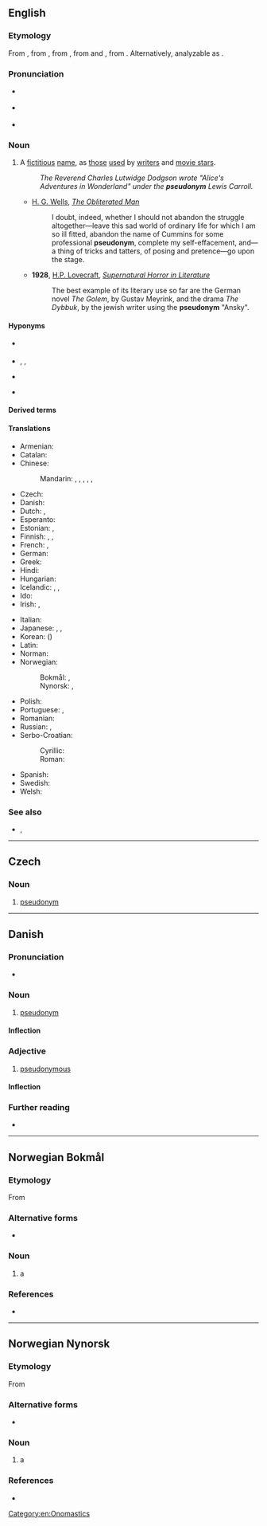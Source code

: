 {{also|Pseudonym}}
==English==
{{was wotd|2006|October|5}}
{{wikipedia}}

===Etymology===
From {{m|en|pseudonymous}}, from {{der|en|fr|pseudonyme|t=having a false name}}, from {{der|en|grc|ψευδώνυμος}}, from {{m|grc|ψευδής|t=false}} and {{m|grc|ὄνυμα}}, from {{m|grc|ὄνομα|t=name}}. Alternatively, analyzable as {{af|en|pseudo-|-onym}}.

===Pronunciation===
* {{a|UK}} {{IPA|/ˈs(j)uː.dəʊ.nɪm/|/ˈsu.də.nɪm/|lang=en}}
* {{a|US}} {{IPA|/ˈsudoʊnɪm/|lang=en}}
* {{audio|en-us-pseudonym.ogg|Audio (US)|lang=en}}

===Noun===
{{en-noun}}

# A [[fictitious]] [[name]], as [[those]] [[use]]d by [[writer]]s and [[movie star]]s.
#: ''The Reverend Charles Lutwidge Dodgson wrote "Alice's Adventures in Wonderland" under the '''pseudonym''' Lewis Carroll.''
#* {{c.|1911}} [[w:H. G. Wells|H. G. Wells]], ''[[s:The Obliterated Man|The Obliterated Man]]''
#*: I doubt, indeed, whether I should not abandon the struggle altogether—leave this sad world of ordinary life for which I am so ill fitted, abandon the name of Cummins for some professional '''pseudonym''', complete my self-effacement, and—a thing of tricks and tatters, of posing and pretence—go upon the stage.
#* '''1928''', [[w:H.P. Lovecraft|H.P. Lovecraft]], ''[[s:Supernatural Horror in Literature|Supernatural Horror in Literature]]''
#*: The best example of its literary use so far are the German novel ''The Golem'', by Gustav Meyrink, and the drama ''The Dybbuk'', by the jewish writer using the '''pseudonym''' "Ansky".

====Hyponyms====
* {{sense|acting contexts}} {{l|en|stage name}}
* {{sense|literary contexts}} {{l|en|pen name}}, {{l|en|pen-name}}, {{l|en|nom de plume}}
* {{sense|military contexts}} {{l|en|nom de guerre}}
* {{sense|another person's actual name adopted as a pseudonym}} {{l|en|allonym}}

====Derived terms====
{{der4|pseudonymize|pseudonymization|pseudonymousness|pseudonymity|pseudonymous|pseudonymously|pseudonymized|lang=en}}

====Translations====
{{trans-top|fictitious name}}
* Armenian: {{t+|hy|կեղծանուն}}
* Catalan: {{t+|ca|pseudònim|m}}
* Chinese:
*: Mandarin: {{qualifier|fake name}} {{t+|cmn|假名|tr=jiǎmíng}}, {{qualifier|assumed name}} {{t+|cmn|化名|tr=huàmíng}}, {{qualifier|pen name}} {{t+|cmn|筆名}}, {{t+|cmn|笔名|tr=bǐmíng}}, {{qualifier|stage name}} {{t+|cmn|藝名}}, {{t+|cmn|艺名|tr=yìmíng}}
* Czech: {{t+|cs|pseudonym|m}}
* Danish: {{t|da|pseudonym}}
* Dutch: {{t+|nl|pseudoniem|n}}, {{t+|nl|schuilnaam|m}}
* Esperanto: {{t|eo|pseŭdonimo}}
* Estonian: {{t|et|varjunimi}}, {{t|et|pseudonüüm}}
* Finnish: {{t|fi|salanimi}}, {{t+|fi|nimimerkki}}, {{t+|fi|pseudonyymi}}
* French: {{t+|fr|nom de guerre|m}}, {{t+|fr|pseudonyme|m}}
* German: {{t+|de|Pseudonym|n}}
* Greek: {{t+|el|ψευδώνυμο|n}}
* Hindi: {{t|hi|तख़ल्लुस|tr=takʰallus}}
* Hungarian: {{t+|hu|álnév}}
* Icelandic: {{t|is|höfundarnafn|n}}, {{t|is|dulnefni|n}}, {{t|is|leyninafn|n}}
* Ido: {{t+|io|pseudonimo}}
* Irish: {{t|ga|ainm bréige|m}}, {{t|ga|ainm cleite|m}} {{qualifier|pen name}}
{{trans-mid}}
* Italian: {{t+|it|pseudonimo|m}}
* Japanese: {{t|ja|雅号|tr=がごう, gagō}}, {{t+|ja|筆名|tr=ひつめい, hitsumei}}, {{t+|ja|ペンネーム|tr=pennēmu}}
* Korean: {{t+|ko|익명}} ({{t+|ko|匿名}})
* Latin: {{t|la|pseudonymum|n}}
* Norman: {{t|nrf|nom-d'plieunme|m}} {{qualifier|Jersey; pen name}}
* Norwegian:
*: Bokmål: {{t+|nb|pseudonym|n}}, {{t|nb|psevdonym|n}}
*: Nynorsk: {{t|nn|pseudonym|n}}, {{t|nn|psevdonym|n}}
* Polish: {{t+|pl|pseudonim|m-in}}
* Portuguese: {{t+|pt|pseudónimo|m}}, {{t+|pt|pseudônimo|m}} {{qualifier|Brazil}}
* Romanian: {{t+|ro|pseudonim|n}}
* Russian: {{t+|ru|псевдони́м|m}}, {{t|ru|вы́мышленное и́мя|n}}
* Serbo-Croatian:
*: Cyrillic: {{t|sh|псеудо̀ним|m}}
*: Roman: {{t+|sh|pseudònim|m}}
* Spanish: {{t+|es|seudónimo|m}}
* Swedish: {{t+|sv|pseudonym}}
* Welsh: {{t|cy|ffugenw|m}}
{{trans-bottom}}

===See also===
* {{l|en|codename}}, {{l|en|nom de code}}

[[Category:en:Onomastics]]

----

==Czech==

===Noun===
{{cs-noun|g=m}}

# [[#English|pseudonym]]

----

==Danish==

===Pronunciation===
* {{IPA|/sœvdonyːm/|[sœwd̥oˈnyːˀm]|lang=da}}

===Noun===
{{da-noun|et|er}}

# [[pseudonym#English|pseudonym]]

====Inflection====
{{da-noun-infl|et|er}}

===Adjective===
{{da-adj}}

# [[pseudonymous]]

====Inflection====
{{da-infl-adj}}

===Further reading===
* {{pedialite|lang=da}}

----

==Norwegian Bokmål==
{{wikipedia|lang=no}}

===Etymology===
From {{etyl|grc|nb}} {{m|grc|ψευδώνυμος}}

===Alternative forms===
* {{l|nb|psevdonym}}

===Noun===
{{nb-noun-n3}}

# a {{l|en|pseudonym}}

===References===
* {{R:The Bokmål Dictionary}}

----

==Norwegian Nynorsk==
{{wikipedia|lang=nn}}

===Etymology===
From {{etyl|grc|nn}} {{m|grc|ψευδώνυμος}}

===Alternative forms===
* {{l|nn|psevdonym}}

===Noun===
{{nn-noun-n1}}

# a {{l|en|pseudonym}}

===References===
* {{R:The Nynorsk Dictionary}}